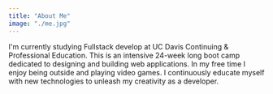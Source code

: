 ```yaml
---
title: "About Me"
image: "./me.jpg"
---
```


I'm currently studying Fullstack develop at UC Davis Continuing & Professional Education. This is an intensive 24-week long boot camp dedicated to designing and building web applications. In my free time I enjoy being outside and playing video games. I continuously educate myself with new technologies to unleash my creativity as a developer.
